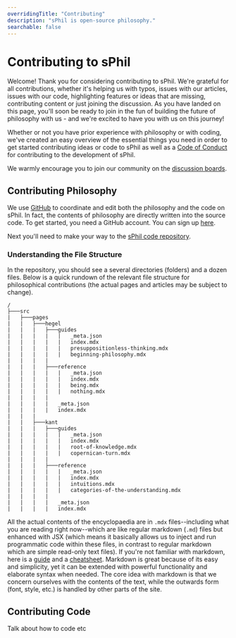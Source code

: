 ```yaml
---
overridingTitle: "Contributing"
description: "sPhil is open-source philosophy."
searchable: false
---
```


# Contributing to sPhil 

Welcome! Thank you for considering contributing to sPhil. We're grateful for all contributions, whether it's helping us with typos, issues with our articles, issues with our code, highlighting features or ideas that are missing, contributing content or just joining the discussion. As you have landed on this page, you'll soon be ready to join in the fun of building the future of philosophy with us - and we're excited to have you with us on this journey!

Whether or not you have prior experience with philosophy or with coding, we've created an easy overview of the essential things you need in order to get started contributing ideas or code to sPhil as well as a [Code of Conduct](/code-of-conduct) for contributing to the development of sPhil.

We warmly encourage you to join our community on the [discussion boards]().

## Contributing Philosophy

We use [GitHub](https://github.com/) to coordinate and edit both the philosophy and the code on sPhil. In fact, the contents of philosophy are directly written into the source code. To get started, you need a GitHub account. You can sign up [here](https://github.com/signup).

Next you'll need to make your way to the [sPhil code repository](https://github.com/).

### Understanding the File Structure

In the repository, you should see a several directories (folders) and a dozen files. Below is a quick rundown of the relevant file structure for philosophical contributions (the actual pages and articles may be subject to change). 

```
/
├───src
|   ├───pages
|   |   ├───hegel
|   |   |   ├───guides
|   |   |   |   |   _meta.json
|   |   |   |   |   index.mdx
|   |   |   |   |   presuppositionless-thinking.mdx
|   |   |   |   |   beginning-philosophy.mdx
|   |   |   |
|   |   |   ├───reference
|   |   |   |   |   _meta.json
|   |   |   |   |   index.mdx
|   |   |   |   |   being.mdx
|   |   |   |   |   nothing.mdx
|   |   |   |
|   |   |   |   _meta.json
|   |   |   |   index.mdx
|   |   |   
|   |   ├───kant
|   |   |   ├───guides
|   |   |   |   |   _meta.json
|   |   |   |   |   index.mdx
|   |   |   |   |   root-of-knowledge.mdx
|   |   |   |   |   copernican-turn.mdx
|   |   |   |
|   |   |   ├───reference
|   |   |   |   |   _meta.json
|   |   |   |   |   index.mdx
|   |   |   |   |   intuitions.mdx
|   |   |   |   |   categories-of-the-understanding.mdx
|   |   |   |
|   |   |   |   _meta.json
|   |   |   |   index.mdx
```

All the actual contents of the encyclopaedia are in `.mdx` files--including what you are reading right now--which are like regular markdown (`.md`) files but enhanced with JSX (which means it basically allows us to inject and run programmatic code within these files, in contrast to regular markdown which are simple read-only text files). If you're not familiar with markdown, here is a [guide](https://www.markdownguide.org/getting-started/) and a [cheatsheet](https://www.markdownguide.org/cheat-sheet/). Markdown is great because of its easy and simplicity, yet it can be extended with powerful functionality and elaborate syntax when needed. The core idea  with markdown is that we concern ourselves with the contents of the text, while the outwards form (font, style, etc.) is handled by other parts of the site.

## Contributing Code

Talk about how to code etc
